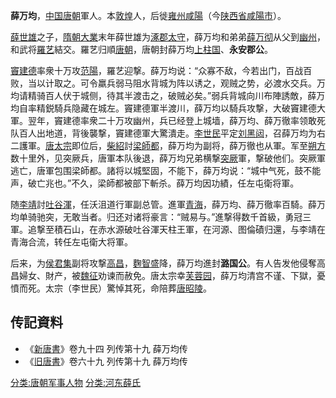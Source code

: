 '''薛万均'''，[[中国|中国]][[唐朝|唐朝]]軍人。本[[敦煌|敦煌]]人，后徙[[雍州|雍州]][[咸陽|咸陽]]（今[[陕西省|陕西省]][[咸陽市|咸陽市]]）。

[[薛世雄|薛世雄]]之子，[[隋朝|隋朝]][[大业_(年号)|大業]]末年薛世雄为[[涿郡|涿郡]][[太守|太守]]，薛万均和弟弟[[薛万彻|薛万彻]]从父到[[幽州|幽州]]，和武将[[羅艺|羅艺]]結交。羅艺归順[[唐朝|唐朝]]，唐朝封薛万均[[上柱国|上柱国]]、'''永安郡公'''。

[[竇建德|竇建德]]率衆十万攻[[范陽|范陽]]，羅艺迎撃。薛万均说：“众寡不敌，今若出门，百战百败，当以计取之。可令羸兵弱马阻水背城为阵以诱之，观贼之势，必渡水交兵。万均请精骑百人伏于城侧，待其半渡击之，破贼必矣。”弱兵背城向川布陣誘敵，薛万均自率精鋭騎兵隐藏在城左。竇建德軍半渡川，薛万均以騎兵攻撃，大破竇建德大軍。翌年，竇建德率衆二十万攻幽州，兵已经登上城墙，薛万均、薛万徹率领敢死队百人出地道，背後襲撃，竇建德軍大驚潰走。[[李世民|李世民]]平定[[刘黑闼|刘黑闼]]，召薛万均为右二護軍。[[唐太宗|唐太宗]]即位后，[[柴紹|柴紹]]討[[梁師都|梁師都]]，薛万均为副将，薛万徹也从軍。军至[[朔方|朔方]]数十里外，见突厥兵，唐軍本队後退，薛万均兄弟横撃[[突厥|突厥]]軍，撃破他们。突厥軍逃亡，唐軍包围梁師都。諸将以城堅固，不能下，薛万均说：“城中气死，鼓不能声，破亡兆也。”不久，梁師都被部下斬杀。薛万均因功績，任左屯衛将軍。

随[[李靖|李靖]]討[[吐谷渾|吐谷渾]]，任沃沮道行軍副总管。進軍[[青海|青海]]，薛万均、薛万徹率百騎。薛万均单骑驰突，无敢当者。归还对诸将豪言：“贼易与。”進撃得数千首級，勇冠三軍。追撃至積石山，在赤水源破吐谷渾天柱王軍，在河源、图倫磧归還，与李靖在青海合流，转任左屯衛大将軍。

后来，为[[侯君集|侯君集]]副将攻撃[[高昌|高昌]]，[[麴智盛|麴智盛]]降，薛万均進封'''潞国公'''。有人告发他侵奪高昌婦女、財产，被[[魏征|魏征]]劝谏而赦免。唐太宗幸[[芙蓉园|芙蓉园]]，薛万均清宫不谨、下獄，憂憤而死。太宗（李世民）驚悼其死，命陪葬[[唐昭陵|唐昭陵]]。

==传記資料==
*《[[新唐書|新唐書]]》卷九十四 列传第十九 薛万均传
*《[[旧唐書|旧唐書]]》卷六十九 列传第十九 薛万均传
[[分类:唐朝军事人物|分类:唐朝军事人物]]
[[分类:河东薛氏|分类:河东薛氏]]